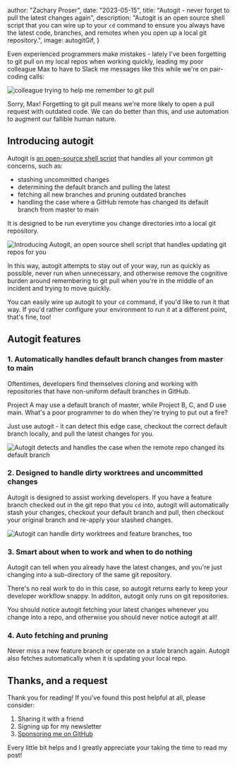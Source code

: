 


  author: "Zachary Proser",
  date: "2023-05-15",
  title: "Autogit - never forget to pull the latest changes again",
  description: "Autogit is an open source shell script that you can wire up to your `cd` command to ensure you always have the latest code, branches, and remotes when you open up a local git repository.",
  image: autogitGif,
}


Even experienced programmers make mistakes - lately I've been forgetting to git pull on my local repos when working quickly, leading my poor colleague Max to have to Slack me messages like this while we're on pair-coding calls:

<Image src={maxSlackMsg} alt="colleague trying to help me remember to git pull" />
 
Sorry, Max! Forgetting to git pull means we're more likely to open a pull request with outdated code. We can do better than this, and use automation to augment our fallible human nature.

## Introducing autogit

Autogit is [an open-source shell script](https://github.com/zackproser/automations) that handles all your common git concerns, such as: 

* stashing uncommitted changes
* determining the default branch and pulling the latest 
* fetching all new branches and pruning outdated branches
* handling the case where a GitHub remote has changed its default branch from master to main

It is designed to be run everytime you change directories into a local git repository. 

<Image src={autogitGif} alt="Introducing Autogit, an open source shell script that handles updating git repos for you" />

In this way, autogit attempts to stay out of your way, run as quickly as possible, never run when unnecessary, and otherwise remove the cognitive burden around remembering to git pull when you're in the middle of an incident and trying to move quickly.

You can easily wire up autogit to your `cd` command, if you'd like to run it that way. If you'd rather configure your environment to run it at a different point, that's fine, too! 

<Newsletter />

## Autogit features

### 1. Automatically handles default branch changes from master to main

Oftentimes, developers find themselves cloning and working with repositories that have non-uniform default branches in GitHub. 

Project A may use a default branch of master, while Project B, C, and D use main. What's a poor programmer to do when they're trying to put out a fire? 

Just use autogit - it can detect this edge case, checkout the correct default branch locally, and pull the latest changes for you.

<Image src={autogitMasterMainGif} alt="Autogit detects and handles the case when the remote repo changed its default branch" />


### 2. Designed to handle dirty worktrees and uncommitted changes

Autogit is designed to assist working developers. If you have a feature branch checked out in the git repo that you `cd` into, autogit will automatically stash your changes, 
checkout your default branch and pull, then checkout your original branch and re-apply your stashed changes.

<Image src={autogitStashedChangesGif} alt="Autogit can handle dirty worktrees and feature branches, too" />

### 3. Smart about when to work and when to do nothing 

Autogit can tell when you already have the latest changes, and you're just changing into a sub-directory of the same git repository. 

There's no real work to do in this case, so autogit returns early to keep your developer workflow snappy. In additon, autogit only runs on 
git repositories. 

You should notice autogit fetching your latest changes whenever you change into a repo, and otherwise you should never notice autogit at all!

### 4. Auto fetching and pruning 

Never miss a new feature branch or operate on a stale branch again. Autogit also fetches automatically when it is updating your local repo. 

## Thanks, and a request

Thank you for reading! If you've found this post helpful at all, please consider: 

1. Sharing it with a friend
2. Signing up for my newsletter
3. [Sponsoring me on GitHub](https://github.com/sponsors/zackproser)

Every little bit helps and I greatly appreciate your taking the time to read my post!
